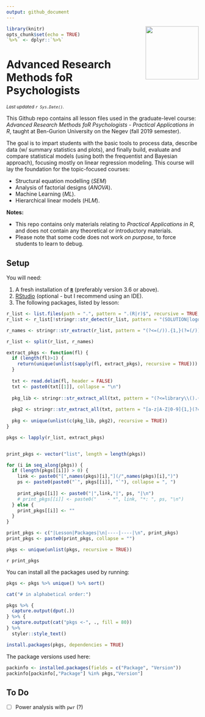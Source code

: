 ```yaml
---
output: github_document
---
```


<img src='logo/BGUHex.png' align="right" height="139" />

```r
library(knitr)
opts_chunk$set(echo = TRUE)
`%>%` <- dplyr::`%>%`

```

# Advanced Research Methods foR Psychologists

<sub>*Last updated `r Sys.Date()`.*</sub>

This Github repo contains all lesson files used in the graduate-level course: *Advanced Research Methods foR Psychologists - Practical Applications in R*, taught at Ben-Gurion University on the Negev (fall 2019 semester).

The goal is to impart students with the basic tools to process data, describe data (w/ summary statistics and plots), and finally build, evaluate and compare statistical models (using both the frequentist and Bayesian approach), focusing mostly on linear regression modeling. This course will lay the foundation for the topic-focused courses:

- Structural equation modelling (*SEM*)
- Analysis of factorial designs (*ANOVA*).
- Machine Learning (*ML*).
- Hierarchical linear models (*HLM*).

**Notes:**  

- This repo contains only materials relating to *Practical Applications in R*, and does not contain any theoretical or introductory materials.  
- Please note that some code does not work *on purpose*, to force students to learn to debug.

## Setup

You will need:

1. A fresh installation of [**`R`**](https://cran.r-project.org/) (preferably version 3.6 or above).
2. [RStudio](https://www.rstudio.com/products/rstudio/download/) (optional - but I recommend using an IDE).
3. The following packages, listed by lesson:

```r

r_list <- list.files(path = ".", pattern = ".(R|r)$", recursive = TRUE, full.names = TRUE)
r_list <- r_list[!stringr::str_detect(r_list, pattern = "(SOLUTION|logo)")]

r_names <- stringr::str_extract(r_list, pattern = "(?<=(/)).{1,}(?=(/))")

r_list <- split(r_list, r_names)

extract_pkgs <- function(fl) {
  if (length(fl)>1) {
    return(unique(unlist(sapply(fl, extract_pkgs), recursive = TRUE)))
  }
  
  txt <- read.delim(fl, header = FALSE)
  txt <- paste0(txt[[1]], collapse = "\n")
  
  pkg_lib <- stringr::str_extract_all(txt, pattern = "(?<=library\\().{1,}(?=\\))")
  
  pkg2 <- stringr::str_extract_all(txt, pattern = "[a-z|A-Z|0-9]{1,}(?=\\:\\:)")
  
  pkg <- unique(unlist(c(pkg_lib, pkg2), recursive = TRUE))
}

pkgs <- lapply(r_list, extract_pkgs)


print_pkgs <- vector("list", length = length(pkgs))

for (i in seq_along(pkgs)) {
  if (length(pkgs[[i]]) > 0) {
    link <- paste0("[",names(pkgs)[i],"](/",names(pkgs)[i],")")
    ps <- paste0(paste0("`", pkgs[[i]], "`"), collapse = ", ")
    
    print_pkgs[[i]] <- paste0("|",link,"|", ps, "|\n")
    # print_pkgs[[i]] <- paste0("    - *", link, "*: ", ps, "\n")
  } else {
    print_pkgs[[i]] <- ""
  }
}

print_pkgs <- c("|Lesson|Packages|\n|----|----|\n", print_pkgs)
print_pkgs <- paste0(print_pkgs, collapse = "")

pkgs <- unique(unlist(pkgs, recursive = TRUE))

```

`r print_pkgs`

You can install all the packages used by running:

```r
pkgs <- pkgs %>% unique() %>% sort()

cat("# in alphabetical order:")

pkgs %>% {
  capture.output(dput(.))
} %>% {
  capture.output(cat("pkgs <-", ., fill = 80))
} %>%
  styler::style_text()

```

```r
install.packages(pkgs, dependencies = TRUE)
```

The package versions used here:
```r
packinfo <- installed.packages(fields = c("Package", "Version"))
packinfo[packinfo[,"Package"] %in% pkgs,"Version"]
```

## To Do

- [ ] Power analysis with `pwr` (?)
